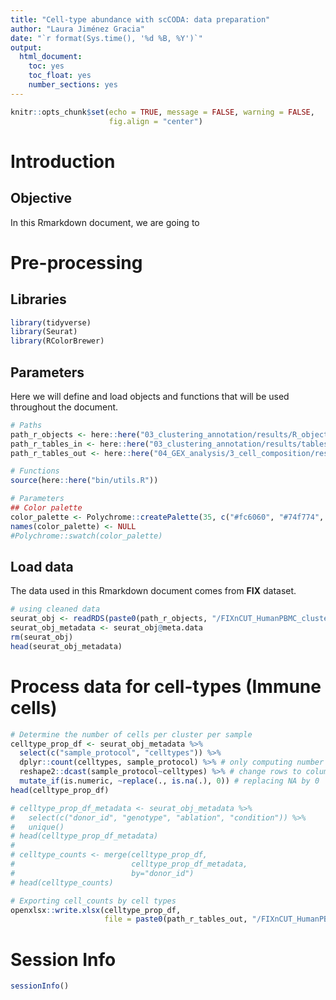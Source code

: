 ```yaml
---
title: "Cell-type abundance with scCODA: data preparation"
author: "Laura Jiménez Gracia"
date: "`r format(Sys.time(), '%d %B, %Y')`"
output:
  html_document:
    toc: yes
    toc_float: yes
    number_sections: yes
---
```


```r
knitr::opts_chunk$set(echo = TRUE, message = FALSE, warning = FALSE,
                      fig.align = "center")
```

# Introduction

## Objective
In this Rmarkdown document, we are going to

# Pre-processing
## Libraries
```r
library(tidyverse)
library(Seurat)
library(RColorBrewer)
```

## Parameters
Here we will define and load objects and functions that will be used throughout the document.
```r
# Paths
path_r_objects <- here::here("03_clustering_annotation/results/R_objects")
path_r_tables_in <- here::here("03_clustering_annotation/results/tables")
path_r_tables_out <- here::here("04_GEX_analysis/3_cell_composition/results/tables")

# Functions
source(here::here("bin/utils.R"))

# Parameters
## Color palette
color_palette <- Polychrome::createPalette(35, c("#fc6060", "#74f774", "#7c7cfc"))
names(color_palette) <- NULL
#Polychrome::swatch(color_palette)
```

## Load data
The data used in this Rmarkdown document comes from **FIX** dataset.
```r
# using cleaned data
seurat_obj <- readRDS(paste0(path_r_objects, "/FIXnCUT_HumanPBMC_clustering_annotation_cleaned.rds"))
seurat_obj_metadata <- seurat_obj@meta.data
rm(seurat_obj)
head(seurat_obj_metadata)
```


# Process data for cell-types (Immune cells)
```r
# Determine the number of cells per cluster per sample
celltype_prop_df <- seurat_obj_metadata %>% 
  select(c("sample_protocol", "celltypes")) %>%
  dplyr::count(celltypes, sample_protocol) %>% # only computing number of cells, not percentages
  reshape2::dcast(sample_protocol~celltypes) %>% # change rows to columns
  mutate_if(is.numeric, ~replace(., is.na(.), 0)) # replacing NA by 0
head(celltype_prop_df)

# celltype_prop_df_metadata <- seurat_obj_metadata %>% 
#   select(c("donor_id", "genotype", "ablation", "condition")) %>% 
#   unique()
# head(celltype_prop_df_metadata)
# 
# celltype_counts <- merge(celltype_prop_df, 
#                          celltype_prop_df_metadata, 
#                          by="donor_id")
# head(celltype_counts)

# Exporting cell_counts by cell types
openxlsx::write.xlsx(celltype_prop_df,
                     file = paste0(path_r_tables_out, "/FIXnCUT_HumanPBMC_clustering_annotation_cleaned_counts.xlsx"))
```

# Session Info
```r
sessionInfo()
```

